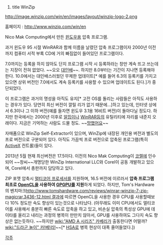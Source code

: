 #title WinZip

http://image.winzip.com/win/en/images/layout/winzip-logo-2.png

홈페이지 : http://www.winzip.com/win/en

Nico Mak Computing에서 만든 [[윈도우]]용 압축 프로그램.

과거 윈도우 95 시절 WinRAR과 함께 이름을 날렸던 압축 프로그램이자 2000년 이전까지 컴퓨터 서적 부록 CD에 거의 빠짐없이 들어있던 프로그램이다.

7.0까지는 등록을 하지 않아도 단지 프로그램 시작 시 등록하라는 창만 계속 뜨고 쓰는데는 지장이 전혀 없었다. ~~오오 [[대인배]]~~. 하지만 8.0부터는 기간이 지나면 등록해야 한다. 10.0에서는 대인배스러웠던 무제한 업데이트[* 예를 들어 6.3의 등록키를 가지고 있으면 상위 버전인 7.0에서도 계속 등록키를 사용할 수 있으며 업데이트도 된다.]가 중단되었다.

이 프로그램은 과거의 명성을 아직도 유지[* 고전 OS를 돌리는 사람들은 아직도 사용하는 경우가 있다. 당연히 최신 버전이 깔릴 리가 없기 때문에...]하고 있는데, 인터넷 상에서 6.3이나 그 이하 버전(예를 들자면 윈도우 3.1용 16비트 버전)이 돌아다닐 정도다. 하지만 한국에서는 2000년 이후로 [[알집]]이나 [[WinRAR]]등의 유틸리티에 자리를 내준지 오래이다. 지금은 기억하는 사람도 드물 정도. ~~[[망했어요]]~~

자매품으로 WinZip Self-Extractor이 있으며, WinZip에 내장된 개인용 버전과 별도의 프로 버전으로 구분되어 있다. 아직도 가끔씩 프로 버전으로 압축된 프로그램(특히 [[ActiveX]] 컨트롤)들이 있다.

2013년 5월 현재 최신버전은 17.5이다. 이전의 Nico Mak Computing이 [[코렐]]에 인수되어 ~~창씨~~개명당한 WinZip International LLC와 Corel이 공동 개발하고 있으며, Corel에서 총판까지 담당하고 있다.

ZIP 포맷 압축시 [[멀티코어 프로세서]]를 지원하며, 16.5 버전에 이르러서 '''압축 프로그램 최초로 [[OpenCL]]을 사용하여 [[GPGPU]]를 지원'''하게 되었다. 하지만, Tom's Hardware 의 벤치마크[[http://www.tomshardware.com/reviews/winrar-winzip-7-zip-magicrar,3436-12.html 결과]]에 따르면 OpenCL을 사용한 경우 CPU를 사용할때보다 10% 정도만 속도 향상이 있는것으로 나타났다. (아무래도 이미 CPU에서도 멀티코어를 사용해서 충분히 빠른 속도로 압축을 하고 있고, 비손실 압축의 특성상 GPU에 데이타를 올리고 내리는 과정의 병목이 만만치 않아서, GPU를 사용하여도 그다지 속도 향상은 없는듯하다. ~~하지만 [[wiki:"AMD A 시리즈" 카베리]]가 출동한다면 어떨까? [[wiki:"드라군 놀이" 카!베!리!]]~~[* [[HSA]]로 병목 현상이 대폭 줄어들었다.])


[[각주]]

